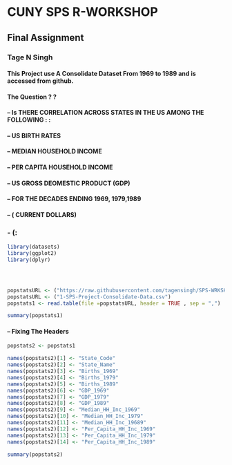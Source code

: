# CUNY    SPS    R-WORKSHOP
## Final Assignment
### Tage N Singh
#### This Project use A Consolidate Dataset From 1969 to 1989 and is accessed from github.
#### The Question ? ?
#### -- Is THERE CORRELATION ACROSS STATES IN THE US AMONG THE FOLLOWING : :
#### -- US BIRTH RATES
#### -- MEDIAN HOUSEHOLD INCOME
#### -- PER CAPITA HOUSEHOLD INCOME
#### -- US GROSS DEOMESTIC PRODUCT (GDP)
#### -- FOR THE DECADES ENDING 1969, 1979,1989
#### -- ( CURRENT DOLLARS)


### - (:

```r
library(datasets)
library(ggplot2)
library(dplyr)




popstatsURL <- ("https://raw.githubusercontent.com/tagensingh/SPS-WRKSHP-R-FINAL-PROJECT/master/1-SPS-Project-Consolidate-Data.csv")
popstatsURL <- ("1-SPS-Project-Consolidate-Data.csv")
popstats1 <- read.table(file =popstatsURL, header = TRUE , sep = ",")

summary(popstats1)

```
#### -- Fixing The Headers

```r
popstats2 <- popstats1

names(popstats2)[1] <- "State_Code"
names(popstats2)[2] <- "State_Name"
names(popstats2)[3] <- "Births_1969"
names(popstats2)[4] <- "Births_1979"
names(popstats2)[5] <- "Births_1989"
names(popstats2)[6] <- "GDP_1969"
names(popstats2)[7] <- "GDP_1979"
names(popstats2)[8] <- "GDP_1989"
names(popstats2)[9] <- "Median_HH_Inc_1969"
names(popstats2)[10] <- "Median_HH_Inc_1979"
names(popstats2)[11] <- "Median_HH_Inc_19689"
names(popstats2)[12] <- "Per_Capita_HH_Inc_1969"
names(popstats2)[13] <- "Per_Capita_HH_Inc_1979"
names(popstats2)[14] <- "Per_Capita_HH_Inc_1989"

summary(popstats2)

```